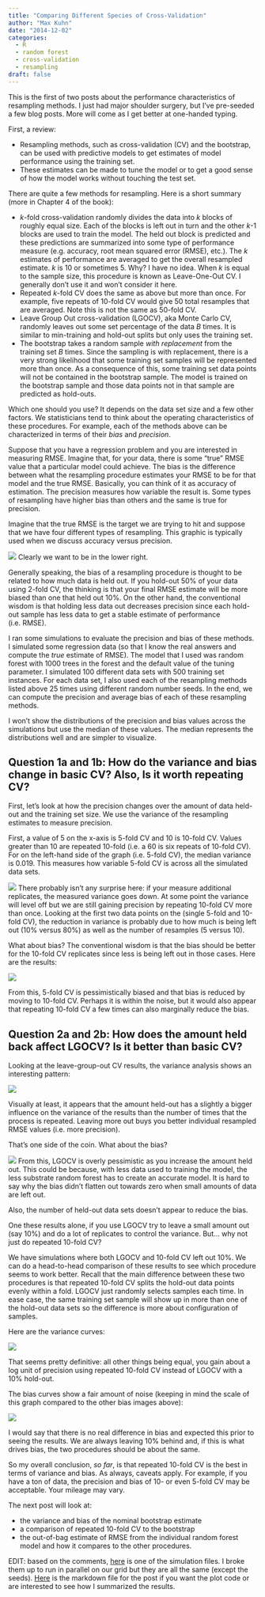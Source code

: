 ```yaml
---
title: "Comparing Different Species of Cross-Validation"
author: "Max Kuhn"
date: "2014-12-02"
categories:
  - R
  - random forest
  - cross-validation
  - resampling
draft: false
---
```


This is the first of two posts about the performance characteristics of resampling methods. I just had major shoulder surgery, but I've pre-seeded a few blog posts. More will come as I get better at one-handed typing.

First, a review: 

* Resampling methods, such as cross-validation (CV) and the bootstrap, can be used with predictive models to get estimates of model performance using the training set.
* These estimates can be made to tune the model or to get a good sense of how the model works without touching the test set.


There are quite a few methods for resampling. Here is a short summary (more in Chapter 4 of the book):

* _k_-fold cross-validation randomly divides the data into _k_ blocks of roughly equal size. Each of the blocks is left out in turn and the other _k_-1 blocks are used to train the model. The held out block is predicted and these predictions are summarized into some type of performance measure (e.g. accuracy, root mean squared error (RMSE), etc.). The _k_ estimates of performance are averaged to get the overall resampled estimate. _k_ is 10 or sometimes 5. Why? I have no idea. When _k_ is equal to the sample size, this procedure is known as Leave-One-Out CV. I generally don't use it and won't consider it here.
* Repeated _k_-fold CV does the same as above but more than once. For example, five repeats of 10-fold CV would give 50 total resamples that are averaged. Note this is not the same as 50-fold CV.
* Leave Group Out cross-validation (LGOCV), aka Monte Carlo CV, randomly leaves out some set percentage of the data _B_ times. It is similar to min-training and hold-out splits but only uses the training set.
* The bootstrap takes a random sample _with replacement_ from the training set _B_ times. Since the sampling is with replacement, there is a very strong likelihood that some training set samples will be represented more than once. As a consequence of this, some training set data points will not be contained in the bootstrap sample. The model is trained on the bootstrap sample and those data points not in that sample are predicted as hold-outs.


Which one should you use? It depends on the data set size and a few other factors. We statisticians tend to think about the operating characteristics of these procedures. For example, each of the methods above can be characterized in terms of their _bias_ and _precision_. 

Suppose that you have a regression problem and you are interested in measuring RMSE. Imagine that, for your data, there is some “true” RMSE value that a particular model could achieve. The bias is the difference between what the resampling procedure estimates your RMSE to be for that model and the true RMSE. Basically, you can think of it as accuracy of estimation. The precision measures how variable the result is. Some types of resampling have higher bias than others and the same is true for precision. 

Imagine that the true RMSE is the target we are trying to hit and suppose that we have four different types of resampling. This graphic is typically used when we discuss accuracy versus precision. 

![](targets.png){fig-align="center"}
Clearly we want to be in the lower right. 

Generally speaking, the bias of a resampling procedure is thought to be related to how much data is held out. If you hold-out 50% of your data using 2-fold CV, the thinking is that your final RMSE estimate will be more biased than one that held out 10%. On the other hand, the conventional wisdom is that holding less data out decreases precision since each hold-out sample has less data to get a stable estimate of performance (i.e. RMSE). 

I ran some simulations to evaluate the precision and bias of these methods. I simulated some regression data (so that I know the real answers and compute the _true_ estimate of RMSE). The model that I used was random forest with 1000 trees in the forest and the default value of the tuning parameter. I simulated 100 different data sets with 500 training set instances. For each data set, I also used each of the resampling methods listed above 25 times using different random number seeds. In the end, we can compute the precision and average bias of each of these resampling methods. 

I won’t show the distributions of the precision and bias values across the simulations but use the median of these values. The median represents the distributions well and are simpler to visualize. 

## Question 1a and 1b: How do the variance and bias change in basic CV? Also, Is it worth repeating CV? 

First, let’s look at how the precision changes over the amount of data held-out and the training set size. We use the variance of the resampling estimates to measure precision. 

First, a value of 5 on the x-axis is 5-fold CV and 10 is 10-fold CV. Values greater than 10 are repeated 10-fold (i.e. a 60 is six repeats of 10-fold CV). For on the left-hand side of the graph (i.e. 5-fold CV), the median variance is 0.019. This measures how variable 5-fold CV is across all the simulated data sets. 


![](median_variance_cv.png){fig-align="center"}
There probably isn't any surprise here: if your measure additional replicates, the measured variance goes down. At some point the variance will level off but we are still gaining precision by repeating 10-fold CV more than once. Looking at the first two data points on the (single 5-fold and 10-fold CV), the reduction in variance is probably due to how much is being left out (10% versus 80%) as well as the number of resamples (5 versus 10). 

What about bias? The conventional wisdom is that the bias should be better for the 10-fold CV replicates since less is being left out in those cases. Here are the results:

![](median_bias_cv.png){fig-align="center"}

From this, 5-fold CV is pessimistically biased and that bias is reduced by moving to 10-fold CV. Perhaps it is within the noise, but it would also appear that repeating 10-fold CV a few times can also marginally reduce the bias. 

## Question 2a and 2b: How does the amount held back affect LGOCV? Is it better than basic CV?

Looking at the leave-group-out CV results, the variance analysis shows an interesting pattern:

![](median_variance_mc.png){fig-align="center"}

Visually at least, it appears that the amount held-out has a slightly a bigger influence on the variance of the results than the number of times that the process is repeated. Leaving more out buys you better individual resampled RMSE values (i.e. more precision). 

That's one side of the coin. What about the bias?

![](median_bias_mc.png){fig-align="center"}
From this, LGOCV is overly pessimistic as you increase the amount held out. This could be because, with less data used to training the model, the less substrate random forest has to create an accurate model. It is hard to say why the bias didn't flatten out towards zero when small amounts of data are left out. 

Also, the number of held-out data sets doesn't appear to reduce the bias. 

One these results alone, if you use LGOCV try to leave a small amount out (say 10%) and do a lot of replicates to control the variance. But... why not just do repeated 10-fold CV?

We have simulations where both LGOCV and 10-fold CV left out 10%. We can do a head-to-head comparison of these results to see which procedure seems to work better. Recall that the main difference between these two procedures is that repeated 10-fold CV splits the hold-out data points evenly within a fold. LGOCV just randomly selects samples each time. In ease case, the same training set sample will show up in more than one of the hold-out data sets so the difference is more about configuration of samples. 

Here are the variance curves:

![](median_variance.png){fig-align="center"}

That seems pretty definitive: all other things being equal, you gain about a log unit of precision using repeated 10-fold CV instead of LGOCV with a 10% hold-out. 

The bias curves show a fair amount of noise (keeping in mind the scale of this graph compared to the other bias images above):

![](median_bias.png){fig-align="center"}

I would say that there is no real difference in bias and expected this prior to seeing the results. We are always leaving 10% behind and, if this is what drives bias, the two procedures should be about the same. 

So my overall conclusion, _so far_, is that repeated 10-fold CV is the best in terms of variance and bias. As always, caveats apply. For example, if you have a ton of data, the precision and bias of 10- or even 5-fold CV may be acceptable. Your mileage may vary. 

The next post will look at:

* the variance and bias of the nominal bootstrap estimate
* a comparison of repeated 10-fold CV to the bootstrap
* the out-of-bag estimate of RMSE from the individual random forest model and how it compares to the other procedures.

EDIT: based on the comments, [here](TODO) is one of the simulation files. I broke them up to run in parallel on our grid but they are all the same (except the seeds). [Here](TODO) is the markdown file for the post if you want the plot code or are interested to see how I summarized the results. 






